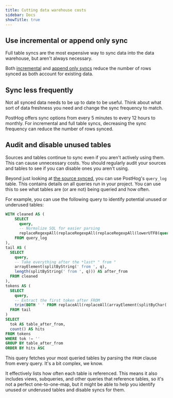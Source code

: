 ```yaml
---
title: Cutting data warehouse costs
sidebar: Docs
showTitle: true
---
```


## Use incremental or append only sync

Full table syncs are the most expensive way to sync data into the data warehouse, but aren't always necessary.

Both [incremental](/docs/cdp/sources#incremental) and [append only syncs](/docs/cdp/sources#append-only) reduce the number of rows synced as both account for existing data.

## Sync less frequently

Not all synced data needs to be up to date to be useful. Think about what sort of data freshness you need and change the sync frequency to match.

PostHog offers sync options from every 5 minutes to every 12 hours to monthly. For incremental and full table syncs, decreasing the sync frequency can reduce the number of rows synced.

## Audit and disable unused tables

Sources and tables continue to sync even if you aren't actively using them. This can cause unnecessary costs. You should regularly audit your sources and tables to see if you can disable ones you aren't using.

Beyond just looking at [the source synced](https://app.posthog.com/pipeline/sources), you can use PostHog's `query_log` table. This contains details on all queries run in your project. You can use this to see what tables are (or are not) being queried and how often.

For example, you can use the following query to identify potential unused or underused tables:

```sql
WITH cleaned AS (
    SELECT 
      query,
      -- Normalize SQL for easier parsing
      replaceRegexpAll(replaceRegexpAll(replaceRegexpAll(lowerUTF8(query), '--[^\\n]*', ' '), '/\\*[^*]*\\*+(?:[^/*][^*]*\\*+)*/', ' '), '\\s+', ' ') AS q
    FROM query_log
),
tail AS (
  SELECT 
    query,
    -- Take everything after the *last* " from "
    arrayElement(splitByString(' from ', q),
    length(splitByString(' from ', q))) AS after_from
  FROM cleaned
),
tokens AS (
  SELECT 
    query,
    -- Extract the first token after FROM
    trim(BOTH ' ' FROM replaceAll(replaceAll(arrayElement(splitByChar(',', arrayElement(splitByChar('(', arrayElement(splitByChar(' ', after_from), 1)), 1)), 1), '`',''), '"','')) AS tok
  FROM tail
)
SELECT 
  tok AS table_after_from,
  count() AS hits
FROM tokens
WHERE tok != ''
GROUP BY table_after_from
ORDER BY hits ASC
```

This query fetches your most queried tables by parsing the `FROM` clause from every query. It's a bit complex, we know.

<ProductScreenshot
  imageLight="https://res.cloudinary.com/dmukukwp6/image/upload/w_1000,c_limit,q_auto,f_auto/Clean_Shot_2025_08_28_at_08_27_54_2x_be171663f4.png"
  imageDark="https://res.cloudinary.com/dmukukwp6/image/upload/w_1000,c_limit,q_auto,f_auto/Clean_Shot_2025_08_28_at_08_28_10_2x_883b4e4f4e.png"
  alt="Query to identify most queried tables"
  classes="rounded"
/>

It effectively lists how often each table is referenced. This means it also includes views, subqueries, and other queries that reference tables, so it's not a perfect one-to-one-map, but it might be able to help you identify unused or underused tables and disable syncs for them.